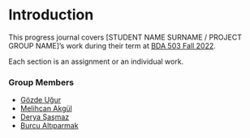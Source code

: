 
# Introduction 


<!-- DO NOT TOUCH THIS PART EXCEPT FILLING YOUR OR YOUR GROUP's NAME -->

This progress journal covers [STUDENT NAME SURNAME / PROJECT GROUP NAME]'s work during their term at [BDA 503 Fall 2022](https://mef-bda503.github.io/fall22/).

Each section is an assignment or an individual work.

<!-- IF THIS IS A GROUP UNCOMMENT BELOW -->

### Group Members {-}

+   [Gözde Uğur](https://pjournal.github.io/mef07-GozdeUgurK/)
+   [Melihcan Akgül](https://pjournal.github.io/mef07-meakgul/)
+   [Derya Şaşmaz](https://pjournal.github.io/mef07-sasmazd/)
+   [Burcu Altıparmak](https://pjournal.github.io/mef07-BurcuAltiparmak/)

